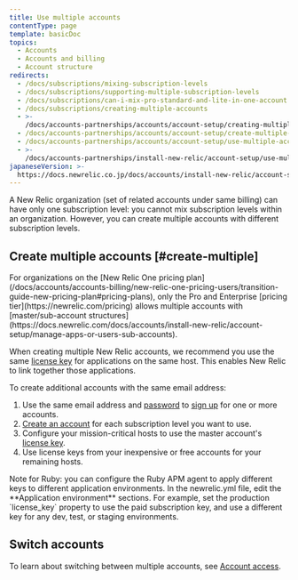 ```yaml
---
title: Use multiple accounts
contentType: page
template: basicDoc
topics:
  - Accounts
  - Accounts and billing
  - Account structure
redirects:
  - /docs/subscriptions/mixing-subscription-levels
  - /docs/subscriptions/supporting-multiple-subscription-levels
  - /docs/subscriptions/can-i-mix-pro-standard-and-lite-in-one-account
  - /docs/subscriptions/creating-multiple-accounts
  - >-
    /docs/accounts-partnerships/accounts/account-setup/creating-multiple-accounts
  - /docs/accounts-partnerships/accounts/account-setup/create-multiple-accounts
  - /docs/accounts-partnerships/accounts/account-setup/use-multiple-accounts
  - >-
    /docs/accounts-partnerships/install-new-relic/account-setup/use-multiple-accounts
japaneseVersion: >-
  https://docs.newrelic.co.jp/docs/accounts/install-new-relic/account-setup/use-multiple-accounts
---
```


A New Relic organization (set of related accounts under same billing) can have only one subscription level: you cannot mix subscription levels within an organization. However, you can create multiple accounts with different subscription levels.

## Create multiple accounts [#create-multiple]

<Callout variant="important">
  For organizations on the [New Relic One pricing plan](/docs/accounts/accounts-billing/new-relic-one-pricing-users/transition-guide-new-pricing-plan#pricing-plans), only the Pro and Enterprise [pricing tier](https://newrelic.com/pricing) allows multiple accounts with [master/sub-account structures](https://docs.newrelic.com/docs/accounts/install-new-relic/account-setup/manage-apps-or-users-sub-accounts).
</Callout>

When creating multiple New Relic accounts, we recommend you use the same [license key](/docs/accounts/install-new-relic/account-setup/license-key) for applications on the same host. This enables New Relic to link together those applications.

To create additional accounts with the same email address:

1. Use the same email address and [password](/docs/subscriptions/account-user-settings#requirements) to [sign up](http://newrelic.com/signup) for one or more accounts.
2. [Create an account](/docs/accounts-partnerships/accounts/account-setup/create-your-new-relic-account) for each subscription level you want to use.
3. Configure your mission-critical hosts to use the master account's [license key](/docs/accounts-partnerships/accounts/account-setup/license-key).
4. Use license keys from your inexpensive or free accounts for your remaining hosts.

<Callout variant="tip">
  Note for Ruby: you can configure the Ruby APM agent to apply different keys to different application environments. In the newrelic.yml file, edit the **Application environment** sections. For example, set the production `license_key` property to use the paid subscription key, and use a different key for any dev, test, or staging environments.
</Callout>

## Switch accounts

To learn about switching between multiple accounts, see [Account access](/docs/accounts/accounts-billing/general-account-settings/factors-affecting-access-features-data#account-access).
